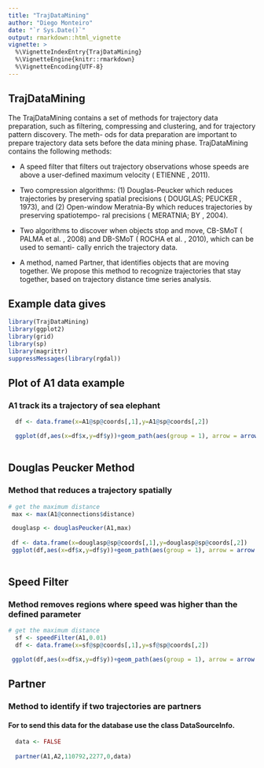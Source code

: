 ```yaml
---
title: "TrajDataMining"
author: "Diego Monteiro"
date: "`r Sys.Date()`"
output: rmarkdown::html_vignette
vignette: >
  %\VignetteIndexEntry{TrajDataMining}
  %\VignetteEngine{knitr::rmarkdown}
  %\VignetteEncoding{UTF-8}
---
```


## TrajDataMining

The TrajDataMining contains a set of methods for trajectory data preparation, such as
filtering, compressing and clustering, and for trajectory pattern discovery. The meth-
ods for data preparation are important to prepare trajectory data sets before the data
mining phase. TrajDataMining contains the following methods:

- A speed filter that filters out trajectory observations whose speeds are above
a user-defined maximum velocity ( ETIENNE , 2011).

- Two compression algorithms: (1) Douglas-Peucker which reduces trajectories
by preserving spatial precisions ( DOUGLAS; PEUCKER , 1973), and (2) Open-window Meratnia-By which reduces trajectories by preserving spatiotempo-
ral precisions ( MERATNIA; BY , 2004).

- Two algorithms to discover when objects stop and move, CB-SMoT ( PALMA
et al. , 2008) and DB-SMoT ( ROCHA et al. , 2010), which can be used to semanti-
cally enrich the trajectory data.

- A method, named Partner, that identifies objects that are moving together.
We propose this method to recognize trajectories that stay together, based on
trajectory distance time series analysis.

## Example data gives
```r
library(TrajDataMining)
library(ggplot2)
library(grid)
library(sp)
library(magrittr)
suppressMessages(library(rgdal))
```

## Plot of A1 data example

### A1 track its a trajectory of sea elephant

```r

  df <- data.frame(x=A1@sp@coords[,1],y=A1@sp@coords[,2])

  ggplot(df,aes(x=df$x,y=df$y))+geom_path(aes(group = 1), arrow = arrow(),color='blue')+ggtitle("elephant sea Trajectory")+xlab("X")+ ylab("Y")+theme_classic()
  
```


## Douglas Peucker Method

### Method that reduces a trajectory spatially

```r

# get the maximum distance
 max <- max(A1@connections$distance)

 douglasp <- douglasPeucker(A1,max)
 
 df <- data.frame(x=douglasp@sp@coords[,1],y=douglasp@sp@coords[,2])
 ggplot(df,aes(x=df$x,y=df$y))+geom_path(aes(group = 1), arrow = arrow(),color='blue')+ggtitle("Method Douglas Peucker")+xlab("X")+ ylab("Y")+theme_classic()
 
```


## Speed Filter

### Method removes regions where speed was higher than the defined parameter

```r

# get the maximum distance
  sf <- speedFilter(A1,0.01)
  df <- data.frame(x=sf@sp@coords[,1],y=sf@sp@coords[,2])

 ggplot(df,aes(x=df$x,y=df$y))+geom_path(aes(group = 1), arrow = arrow(),color='blue')+ggtitle("Method Speed Filter")+xlab("X")+ ylab("Y")+theme_classic()
```

## Partner

### Method to identify if two trajectories are partners

#### For to send this data for the database use the class DataSourceInfo.
```r
 
  data <- FALSE
  
  partner(A1,A2,110792,2277,0,data)

  

```






